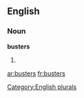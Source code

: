 ==English==

===Noun===
'''busters'''

# {{plural of|[[buster]]}}

[[Category:English plurals]]

[[ar:busters]]
[[fr:busters]]